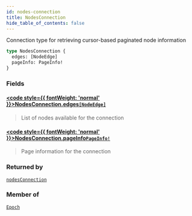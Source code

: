 ```yaml
---
id: nodes-connection
title: NodesConnection
hide_table_of_contents: false
---
```








Connection type for retrieving cursor-based paginated node information

```graphql
type NodesConnection {
  edges: [NodeEdge]
  pageInfo: PageInfo!
}
```


### Fields

#### [<code style={{ fontWeight: 'normal' }}>NodesConnection.<b>edges</b></code>](#)<Bullet />[`[NodeEdge]`](/mainnet/api/graphql/objects/node-edge) <Badge class="secondary" text="list"/> <Badge class="secondary" text="object"/>
> List of nodes available for the connection
> 

#### [<code style={{ fontWeight: 'normal' }}>NodesConnection.<b>pageInfo</b></code>](#)<Bullet />[`PageInfo!`](/mainnet/api/graphql/objects/page-info) <Badge class="secondary" text="non-null"/> <Badge class="secondary" text="object"/>
> Page information for the connection
> 



### Returned by

[`nodesConnection`](/mainnet/api/graphql/queries/nodes-connection)  <Badge class="secondary" text="query"/>

### Member of

[`Epoch`](/mainnet/api/graphql/objects/epoch)  <Badge class="secondary" text="object"/>



